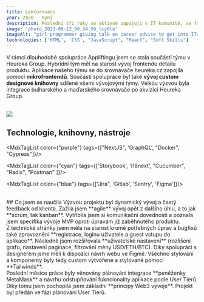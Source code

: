 ```yaml
---
title: Lektorování
year: 2020 - nyní
description: Poslední tři roky se aktivně zapojuji v IT komunitě, ve formátu lektorování, mentorování, networkingu a podpory diverzity v IT. Nabízím učení programování i rozvoj soft skills potřebných v začátcích v IT.  
image: 'photo_2023-08-12_00.34.59_lcy0le'
imageAlt: "girl programmer giving talk on career advice to get into ITd"
technologies: ['HTML', 'CSS', "JavaScript", "React", "Soft Skills"]
---
```


V rámci dlouhodobé spolupráce Appliftingu jsem se stala součástí týmu v <MdxLink url="https://www.heureka.cz/">Heureka Group</MdxLink>. Hybridní tým měl na starost vývoj frontendu detailu produktu. Aplikace našeho týmu se do srovnávače heureka.cz zapojila pomocí **mikrofrontendů**. Součástí spolupráce byl také **vývoj custom designové knihovny** sdílené všemi vývojovými týmy. Velkou výzvou byla integrace bulharského a maďarského srovnávače po akvizici Heureka Group. 

<br/>
<img src="https://res.cloudinary.com/doqtwlcxw/image/upload/photo_2023-08-12_00.34.21_vdnqnc.jpg"/>

<br/>

## Technologie, knihovny, nástroje

<MdxTagList color={"purple"} tags={["NextJS", 'GraphQL', "Docker", "Cypress"]}/>

<MdxTagList color={"cyan"} tags={['Storybook', 'i18next', "Cucumber", "Radix", "Postman" ]}/>

<MdxTagList color={"blue"} tags={["Jira", 'Gitlab', 'Sentry', 'Figma']}/>

<br/>
## Co jsem se naučila
Výzvou projektu byl dynamický vývoj a častý feedback od klienta. Zažila jsem **agile** vývoj opět z dalšího úhlu, a to jak **scrum, tak kanban**. Vytříbila jsem si komunikační dovednosti a poznala jsem specifika vývoje MVP oproti úpravám již zaběhnutého produktu. 
<div class="mdx-space--md"></div>
Z technické stránky jsem měla na starost kromě potřebných úprav a bugfixů také zprovoznění **registrace, loginu uživatele a guest vstupu do aplikace**. Následně jsem rozšiřovala **uživatelské nastavení** (rozlišení grafu, nastavení paginace, filtrování měny USD/ETH/BTC). Díky spolupráci s designérem jsme měli k dispozici návrh webu ve Figmě. Všechno stylování a komponenty byly tedy custom vytvořené a stylované pomocí **Tailwinds**. 
<div class="mdx-space--md"></div>
Poslední měsíce práce byly věnovány plánování integrace **peněženky MetaMask** a návrhu odstupňování fukncionality aplikace podle User Tierů. Díky tomu jsem pochopila jsem základní **principy Web3 vývoje**. Projekt byl předán ve fázi plánování User Tierů. 
 